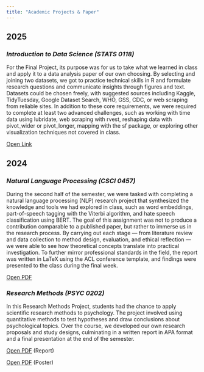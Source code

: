 ```yaml
---
title: "Academic Projects & Paper"
---
```


## 2025

### *Introduction to Data Science (STATS 0118)*

For the Final Project, its purpose was for us to take what we learned in class and apply it to a data analysis paper of our own choosing. By selecting and joining two datasets, we got to practice technical skills in R and formulate research questions and communicate insights through figures and text. Datasets could be chosen freely, with suggested sources including Kaggle, TidyTuesday, Google Dataset Search, WHO, GSS, CDC, or web scraping from reliable sites. In addition to these core requirements, we were required to complete at least two advanced challenges, such as working with time data using lubridate, web scraping with rvest, reshaping data with pivot_wider or pivot_longer, mapping with the sf package, or exploring other visualization techniques not covered in class.

<a href="STATS118-final.html" target="_blank">Open Link<a>

## 2024

### *Natural Language Processing (CSCI 0457)*

During the second half of the semester, we were tasked with completing a natural language processing (NLP) research project that synthesized the knowledge and tools we had explored in class, such as word embeddings, part-of-speech tagging with the Viterbi algorithm, and hate speech classification using BERT. The goal of this assignment was not to produce a contribution comparable to a published paper, but rather to immerse us in the research process. By carrying out each stage — from literature review and data collection to method design, evaluation, and ethical reflection — we were able to see how theoretical concepts translate into practical investigation. To further mirror professional standards in the field, the report was written in LaTeX using the ACL conference template, and findings were presented to the class during the final week.

<a href="CS457-final.pdf" target="_blank"> Open PDF</a>

### *Research Methods (PSYC 0202)*

In this Research Methods Project, students had the chance to apply scientific research methods to psychology. The project involved using quantitative methods to test hypotheses and draw conclusions about psychological topics. Over the course, we developed our own research proposals and study designs, culminating in a written report in APA format and a final presentation at the end of the semester.

<a href="PSYC202-final.pdf" target="_blank"> Open PDF</a> (Report)

<a href="PSYC202-final-poster.pdf"target="_blank">Open PDF</a> (Poster)
